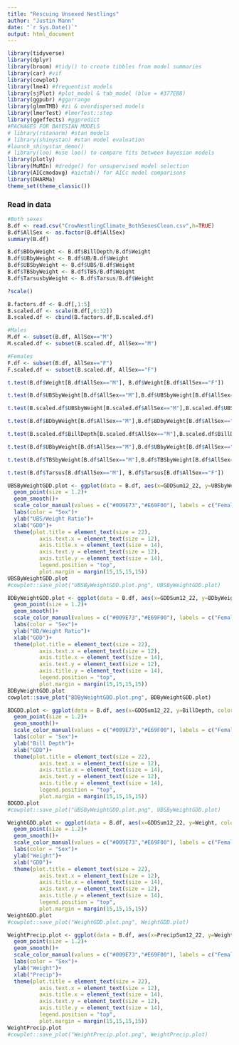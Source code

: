```yaml
---
title: "Rescuing Unsexed Nestlings"
author: "Justin Mann"
date: "`r Sys.Date()`"
output: html_document
---
```


```r
library(tidyverse)
library(dplyr)
library(broom) #tidy() to create tibbles from model summaries
library(car) #vif
library(cowplot)
library(lme4) #frequentist models  
library(sjPlot) #plot_model & tab_model (blue = #377EB8)
library(ggpubr) #ggarrange
library(glmmTMB) #zi & overdispersed models
library(lmerTest) #lmerTest::step
library(ggeffects) #ggpredict
#PACKAGES FOR BAYESIAN MODELS
# library(rstanarm) #stan models
# library(shinystan) #stan model evaluation
#launch_shinystan_demo()
# library(loo) #use loo() to compare fits between bayesian models
library(plotly)
library(MuMIn) #dredge() for unsupervised model selection
library(AICcmodavg) #aictab() for AICc model comparisons
library(DHARMa)
theme_set(theme_classic())
```

### Read in data

```r
#Both sexes
B.df <- read.csv("CrowNestlingClimate_BothSexesClean.csv",h=TRUE)
B.df$AllSex <- as.factor(B.df$AllSex)
summary(B.df)

B.df$BDbyWeight <- B.df$BillDepth/B.df$Weight
B.df$UBbyWeight <- B.df$UB/B.df$Weight
B.df$UBSbyWeight <- B.df$UBS/B.df$Weight
B.df$TBSbyWeight <- B.df$TBS/B.df$Weight
B.df$TarsusbyWeight <- B.df$Tarsus/B.df$Weight

?scale()

B.factors.df <- B.df[,1:5]
B.scaled.df <- scale(B.df[,6:32])
B.scaled.df <- cbind(B.factors.df,B.scaled.df)

#Males
M.df <- subset(B.df, AllSex=="M")
M.scaled.df <- subset(B.scaled.df, AllSex=="M")

#Females 
F.df <- subset(B.df, AllSex=="F")
F.scaled.df <- subset(B.scaled.df, AllSex=="F")
```

```r
t.test(B.df$Weight[B.df$AllSex=="M"], B.df$Weight[B.df$AllSex=="F"])
```

```r
t.test(B.df$UBSbyWeight[B.df$AllSex=="M"],B.df$UBSbyWeight[B.df$AllSex=="F"])
```
```r
t.test(B.scaled.df$UBSbyWeight[B.scaled.df$AllSex=="M"],B.scaled.df$UBSbyWeight[B.scaled.df$AllSex=="F"])
```


```r
t.test(B.df$BDbyWeight[B.df$AllSex=="M"],B.df$BDbyWeight[B.df$AllSex=="F"])
```

```r
t.test(B.scaled.df$BillDepth[B.scaled.df$AllSex=="M"],B.scaled.df$BillDepth[B.scaled.df$AllSex=="F"])
```

```r
t.test(B.df$UBbyWeight[B.df$AllSex=="M"],B.df$UBbyWeight[B.df$AllSex=="F"])
```


```r
t.test(B.df$TBSbyWeight[B.df$AllSex=="M"],B.df$TBSbyWeight[B.df$AllSex=="F"])
```


```r
t.test(B.df$Tarsus[B.df$AllSex=="M"], B.df$Tarsus[B.df$AllSex=="F"])
```


```r
UBSByWeightGDD.plot <- ggplot(data = B.df, aes(x=GDDSum12_22, y=UBSbyWeight, color=AllSex))+
  geom_point(size = 1.2)+
  geom_smooth()+
  scale_color_manual(values = c("#009E73","#E69F00"), labels = c("Female","Male"))+
  labs(color = "Sex")+
  ylab("UBS/Weight Ratio")+
  xlab("GDD")+
  theme(plot.title = element_text(size = 22),
          axis.text.x = element_text(size = 12),
          axis.title.x = element_text(size = 14),
          axis.text.y = element_text(size = 12),
          axis.title.y = element_text(size = 14),
          legend.position = "top",
          plot.margin = margin(15,15,15,15))
UBSByWeightGDD.plot
#cowplot::save_plot("UBSByWeightGDD.plot.png", UBSByWeightGDD.plot)
```


```r
BDByWeightGDD.plot <- ggplot(data = B.df, aes(x=GDDSum12_22, y=BDbyWeight, color=AllSex))+
  geom_point(size = 1.2)+
  geom_smooth()+
  scale_color_manual(values = c("#009E73","#E69F00"), labels = c("Female","Male"))+
  labs(color = "Sex")+
  ylab("BD/Weight Ratio")+
  xlab("GDD")+
  theme(plot.title = element_text(size = 22),
          axis.text.x = element_text(size = 12),
          axis.title.x = element_text(size = 14),
          axis.text.y = element_text(size = 12),
          axis.title.y = element_text(size = 14),
          legend.position = "top",
          plot.margin = margin(15,15,15,15))
BDByWeightGDD.plot
cowplot::save_plot("BDByWeightGDD.plot.png", BDByWeightGDD.plot)
```

```r
BDGDD.plot <- ggplot(data = B.df, aes(x=GDDSum12_22, y=BillDepth, color=AllSex))+
  geom_point(size = 1.2)+
  geom_smooth()+
  scale_color_manual(values = c("#009E73","#E69F00"), labels = c("Female","Male"))+
  labs(color = "Sex")+
  ylab("Bill Depth")+
  xlab("GDD")+
  theme(plot.title = element_text(size = 22),
          axis.text.x = element_text(size = 12),
          axis.title.x = element_text(size = 14),
          axis.text.y = element_text(size = 12),
          axis.title.y = element_text(size = 14),
          legend.position = "top",
          plot.margin = margin(15,15,15,15))
BDGDD.plot
#cowplot::save_plot("UBSByWeightGDD.plot.png", UBSByWeightGDD.plot)
```


```r
WeightGDD.plot <- ggplot(data = B.df, aes(x=GDDSum12_22, y=Weight, color=AllSex))+
  geom_point(size = 1.2)+
  geom_smooth()+
  scale_color_manual(values = c("#009E73","#E69F00"), labels = c("Female","Male"))+
  labs(color = "Sex")+
  ylab("Weight")+
  xlab("GDD")+
  theme(plot.title = element_text(size = 22),
          axis.text.x = element_text(size = 12),
          axis.title.x = element_text(size = 14),
          axis.text.y = element_text(size = 12),
          axis.title.y = element_text(size = 14),
          legend.position = "top",
          plot.margin = margin(15,15,15,15))
WeightGDD.plot
#cowplot::save_plot("WeightGDD.plot.png", WeightGDD.plot)
```


```r
WeightPrecip.plot <- ggplot(data = B.df, aes(x=PrecipSum12_22, y=Weight, color=AllSex))+
  geom_point(size = 1.2)+
  geom_smooth()+
  scale_color_manual(values = c("#009E73","#E69F00"), labels = c("Female","Male"))+
  labs(color = "Sex")+
  ylab("Weight")+
  xlab("Precip")+
  theme(plot.title = element_text(size = 22),
          axis.text.x = element_text(size = 12),
          axis.title.x = element_text(size = 14),
          axis.text.y = element_text(size = 12),
          axis.title.y = element_text(size = 14),
          legend.position = "top",
          plot.margin = margin(15,15,15,15))
WeightPrecip.plot
#cowplot::save_plot("WeightPrecip.plot.png", WeightPrecip.plot)
```
